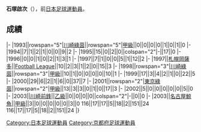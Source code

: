 {{Infobox football biography
|name=石塚啟次
|image=
|fullname=石塚啟次
|birth_date={{Birth date and age|1974|8|26}}
|cityofbirth=[[京都府|京都府]]
|countryofbirth=[[日本|日本]]
|position=[[前鋒_(足球)|前鋒]]
|currentclub=
|years=1993-2002<br/>1997<br/>2003<br/>2003
|clubs=[[東京綠茵|川崎綠茵/東京綠茵]]<br/>→[[札幌岡薩多|札幌岡薩多]]<br/>[[川崎前鋒|川崎前鋒]]<br/>[[名古屋鯨魚|名古屋鯨魚]]
|caps(goals)=
|nationalyears=
|nationalteam=
|nationalcaps(goals)=
}}
'''石塚啟次'''（{{Bd|1974年|8月26日||}}），前[[日本|日本]][[足球|足球]][[運動員|運動員]]。

==成績==
{{Football player club statistics 1|YYN}}
{{Football player club statistics 2|JPN|YYN}}
|-
|1993||rowspan="5"|[[東京綠茵|川崎綠茵]]||rowspan="5"|[[日本職業足球甲級聯賽|甲級]]||0||0||0||0||1||0||1||0
|-
|1994||7||1||2||1||0||0||9||2
|-
|1995||15||0||2||0||colspan="2"|-||17||0
|-
|1996||0||0||1||0||2||1||3||1
|-
|1997||7||1||0||0||5||1||12||2
|-
|1997||[[札幌岡薩多|札幌岡薩多]]||[[Japan_Football_League|Football League]]||10||2||3||1||2||0||15||3
|-
|1998||rowspan="3"|[[東京綠茵|川崎綠茵]]||rowspan="3"|[[日本職業足球甲級聯賽|甲級]]||10||1||0||0||0||0||10||1
|-
|1999||17||3||4||2||1||0||22||5
|-
|2000||29||6||2||1||6||0||37||7
|-
|2001||rowspan="2"|[[東京綠茵|東京綠茵]]||rowspan="2"|[[日本職業足球甲級聯賽|甲級]]||13||3||3||0||1||0||17||3
|-
|2002||5||0||0||0||0||0||5||0
|-
|2003||[[川崎前鋒|川崎前鋒]]||[[日本職業足球乙級聯賽|乙級]]||0||0||0||0||colspan="2"|-||0||0
|-
|2003||[[名古屋鯨魚|名古屋鯨魚]]||[[日本職業足球甲級聯賽|甲級]]||3||0||0||0||0||0||3||0
{{Football player club statistics 3|1|JPN}}116||17||17||5||18||2||151||24
{{Football player club statistics 5}}116||17||17||5||18||2||151||24
|}

{{Japan-sport-bio-stub}}
{{Soccer-player-stub}}
[[Category:日本足球運動員|Category:日本足球運動員]]
[[Category:京都府足球運動員|Category:京都府足球運動員]]